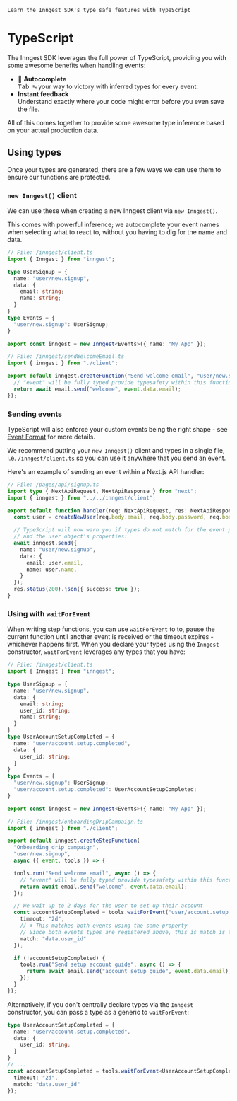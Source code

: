   `Learn the Inngest SDK's type safe features with TypeScript`

# TypeScript

The Inngest SDK leverages the full power of TypeScript, providing you with some awesome benefits when handling events:

- 📑 **Autocomplete**<br/>
  <kbd className="dark:bg-slate-800 dark:text-white shadow-none border border-slate-600">Tab ↹</kbd> your way to victory with inferred types for every event.
- **Instant feedback**<br/>
  Understand exactly where your code might <span className="error-text">error</span> before you even save the file.

All of this comes together to provide some awesome type inference based on your actual production data.

## Using types

Once your types are generated, there are a few ways we can use them to ensure our functions are protected.

### `new Inngest()` client

We can use these when creating a new Inngest client via `new Inngest()`.

This comes with powerful inference; we autocomplete your event names when selecting what to react to, without you having to dig for the name and data.

```ts
// File: /inngest/client.ts
import { Inngest } from "inngest";

type UserSignup = {
  name: "user/new.signup",
  data: {
    email: string;
    name: string;
  }
}
type Events = {
  "user/new.signup": UserSignup;
}

export const inngest = new Inngest<Events>({ name: "My App" });
```


```ts
// File: /inngest/sendWelcomeEmail.ts
import { inngest } from "./client";

export default inngest.createFunction("Send welcome email", "user/new.signup", async ({ event }) => {
  // "event" will be fully typed provide typesafety within this function
  return await email.send("welcome", event.data.email);
});
```

### Sending events

TypeScript will also enforce your custom events being the right shape - see [Event Format](/docs/events/event-format-and-structure) for more details.

We recommend putting your `new Inngest()` client and types in a single file, i.e. `/inngest/client.ts` so you can use it anywhere that you send an event.

Here's an example of sending an event within a Next.js API handler:

```ts
// File: /pages/api/signup.ts
import type { NextApiRequest, NextApiResponse } from "next";
import { inngest } from "../../inngest/client";

export default function handler(req: NextApiRequest, res: NextApiResponse) {
  const user = createNewUser(req.body.email, req.body.password, req.body.name);

  // TypeScript will now warn you if types do not match for the event payload
  // and the user object's properties:
  await inngest.send({
    name: "user/new.signup",
    data: {
      email: user.email,
      name: user.name,
    }
  });
  res.status(200).json({ success: true });
}
```

### Using with `waitForEvent`

When writing step functions, you can use `waitForEvent` to to, pause the current function until another event is received or the timeout expires - whichever happens first. When you declare your types using the `Inngest` constructor, `waitForEvent` leverages any types that you have:

```ts
// File: /inngest/client.ts
import { Inngest } from "inngest";

type UserSignup = {
  name: "user/new.signup",
  data: {
    email: string;
    user_id: string;
    name: string;
  }
}
type UserAccountSetupCompleted = {
  name: "user/account.setup.completed",
  data: {
    user_id: string;
  }
}
type Events = {
  "user/new.signup": UserSignup;
  "user/account.setup.completed": UserAccountSetupCompleted;
}

export const inngest = new Inngest<Events>({ name: "My App" });
```


```ts
// File: /inngest/onboardingDripCampaign.ts
import { inngest } from "./client";

export default inngest.createStepFunction(
  "Onboarding drip campaign",
  "user/new.signup",
  async ({ event, tools }) => {

  tools.run("Send welcome email", async () => {
    // "event" will be fully typed provide typesafety within this function
    return await email.send("welcome", event.data.email);
  });

  // We wait up to 2 days for the user to set up their account
  const accountSetupCompleted = tools.waitForEvent("user/account.setup.completed", {
    timeout: "2d",
    // ⬇️ This matches both events using the same property
    // Since both events types are registered above, this is match is typesafe
    match: "data.user_id"
  });

  if (!accountSetupCompleted) {
    tools.run("Send setup account guide", async () => {
      return await email.send("account_setup_guide", event.data.email);
    });
  }
});
```

Alternatively, if you don't centrally declare types via the `Inngest` constructor, you can pass a type as a generic to `waitForEvent`:

```ts
type UserAccountSetupCompleted = {
  name: "user/account.setup.completed",
  data: {
    user_id: string;
  }
}
// ...
const accountSetupCompleted = tools.waitForEvent<UserAccountSetupCompleted>("user/account.setup.completed", {
  timeout: "2d",
  match: "data.user_id"
});
```
